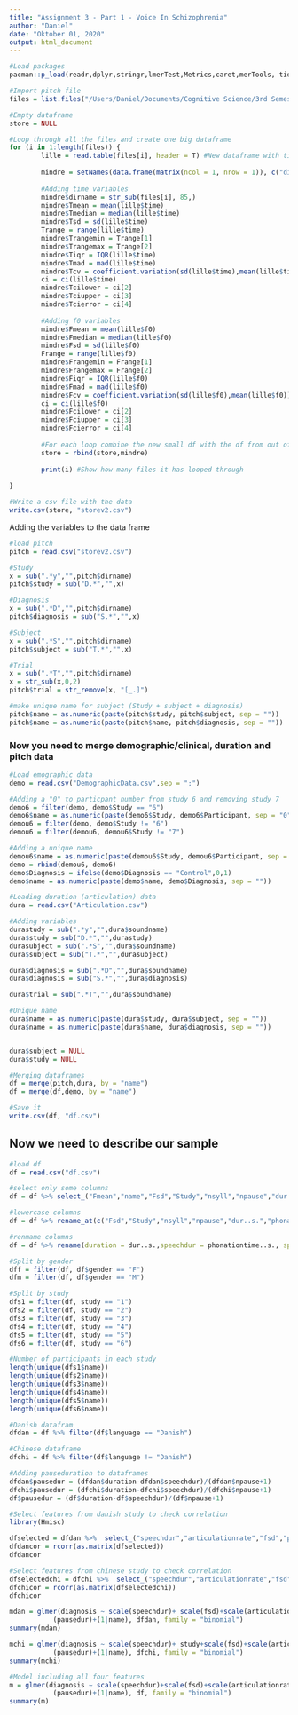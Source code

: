 ```yaml
---
title: "Assignment 3 - Part 1 - Voice In Schizophrenia"
author: "Daniel"
date: "Oktober 01, 2020"
output: html_document
---
```


```r
#Load packages
pacman::p_load(readr,dplyr,stringr,lmerTest,Metrics,caret,merTools, tidyverse, simr, sjmisc, FinCal, gmodels)

#Import pitch file
files = list.files("/Users/Daniel/Documents/Cognitive Science/3rd Semester/Methods 3/methods3_A3/Pitch/", "*.txt", full.names = TRUE)

#Empty dataframe
store = NULL

#Loop through all the files and create one big dataframe
for (i in 1:length(files)) {
        lille = read.table(files[i], header = T) #New dataframe with time and f0
        
        mindre = setNames(data.frame(matrix(ncol = 1, nrow = 1)), c("dirname")) #Empty df
        
        #Adding time variables
        mindre$dirname = str_sub(files[i], 85,)
        mindre$Tmean = mean(lille$time)
        mindre$Tmedian = median(lille$time)
        mindre$Tsd = sd(lille$time)
        Trange = range(lille$time)
        mindre$Trangemin = Trange[1]
        mindre$Trangemax = Trange[2]
        mindre$Tiqr = IQR(lille$time)
        mindre$Tmad = mad(lille$time)
        mindre$Tcv = coefficient.variation(sd(lille$time),mean(lille$time))
        ci = ci(lille$time)
        mindre$Tcilower = ci[2]
        mindre$Tciupper = ci[3]
        mindre$Tcierror = ci[4]
        
        #Adding f0 variables
        mindre$Fmean = mean(lille$f0)
        mindre$Fmedian = median(lille$f0)
        mindre$Fsd = sd(lille$f0)
        Frange = range(lille$f0)
        mindre$Frangemin = Frange[1]
        mindre$Frangemax = Frange[2]
        mindre$Fiqr = IQR(lille$f0)
        mindre$Fmad = mad(lille$f0)
        mindre$Fcv = coefficient.variation(sd(lille$f0),mean(lille$f0))
        ci = ci(lille$f0)
        mindre$Fcilower = ci[2]
        mindre$Fciupper = ci[3]
        mindre$Fcierror = ci[4]
        
        #For each loop combine the new small df with the df from out of the loop
        store = rbind(store,mindre)
        
        print(i) #Show how many files it has looped through
        
}

#Write a csv file with the data
write.csv(store, "storev2.csv")
```

Adding the variables to the data frame
```r
#load pitch
pitch = read.csv("storev2.csv")

#Study
x = sub(".*y","",pitch$dirname)
pitch$study = sub("D.*","",x)

#Diagnosis
x = sub(".*D","",pitch$dirname)
pitch$diagnosis = sub("S.*","",x)

#Subject
x = sub(".*S","",pitch$dirname)
pitch$subject = sub("T.*","",x)

#Trial
x = sub(".*T","",pitch$dirname)
x = str_sub(x,0,2)
pitch$trial = str_remove(x, "[_.]")

#make unique name for subject (Study + subject + diagnosis)
pitch$name = as.numeric(paste(pitch$study, pitch$subject, sep = ""))
pitch$name = as.numeric(paste(pitch$name, pitch$diagnosis, sep = ""))
```


### Now you need to merge demographic/clinical, duration and pitch data

```r
#Load emographic data
demo = read.csv("DemographicData.csv",sep = ";")

#Adding a "0" to particpant number from study 6 and removing study 7
demo6 = filter(demo, demo$Study == "6")
demo6$name = as.numeric(paste(demo6$Study, demo6$Participant, sep = "0"))
demou6 = filter(demo, demo$Study != "6")
demou6 = filter(demou6, demou6$Study != "7")

#Adding a unique name
demou6$name = as.numeric(paste(demou6$Study, demou6$Participant, sep = ""))
demo = rbind(demou6, demo6)
demo$Diagnosis = ifelse(demo$Diagnosis == "Control",0,1)
demo$name = as.numeric(paste(demo$name, demo$Diagnosis, sep = ""))

#Loading duration (articulation) data
dura = read.csv("Articulation.csv")

#Adding variables
durastudy = sub(".*y","",dura$soundname)
dura$study = sub("D.*","",durastudy)
durasubject = sub(".*S","",dura$soundname)
dura$subject = sub("T.*","",durasubject)

dura$diagnosis = sub(".*D","",dura$soundname)
dura$diagnosis = sub("S.*","",dura$diagnosis)

dura$trial = sub(".*T","",dura$soundname)

#Unique name
dura$name = as.numeric(paste(dura$study, dura$subject, sep = ""))
dura$name = as.numeric(paste(dura$name, dura$diagnosis, sep = ""))


dura$subject = NULL
dura$study = NULL

#Merging dataframes
df = merge(pitch,dura, by = "name")
df = merge(df,demo, by = "name")

#Save it
write.csv(df, "df.csv")

```

## Now we need to describe our sample

```r
#load df
df = read.csv("df.csv")

#select only some columns
df = df %>% select_("Fmean","name","Fsd","Study","nsyll","npause","dur..s.","phonationtime..s.","speechrate..nsyll.dur.","articulation.rate..nsyll...phonationtime.","ASD..speakingtime.nsyll.", "Diagnosis", "Language","Gender","Age", "Education","SANS", "SAPS","VerbalIQ", "NonVerbalIQ")

#lowercase columns
df = df %>% rename_at(c("Fsd","Study","nsyll","npause","dur..s.","phonationtime..s.","speechrate..nsyll.dur.","articulation.rate..nsyll...phonationtime.","ASD..speakingtime.nsyll.", "Diagnosis", "Language","Gender","Age", "Education","SANS", "SAPS","VerbalIQ", "NonVerbalIQ"),.funs = tolower)

#renmame columns
df = df %>% rename(duration = dur..s.,speechdur = phonationtime..s., speechrate = speechrate..nsyll.dur.,articulationrate =  articulation.rate..nsyll...phonationtime.,asd = asd..speakingtime.nsyll.)

#Split by gender
dff = filter(df, df$gender == "F")
dfm = filter(df, df$gender == "M")

#Split by study
dfs1 = filter(df, study == "1")
dfs2 = filter(df, study == "2")
dfs3 = filter(df, study == "3")
dfs4 = filter(df, study == "4")
dfs5 = filter(df, study == "5")
dfs6 = filter(df, study == "6")

#Number of participants in each study
length(unique(dfs1$name))
length(unique(dfs2$name))
length(unique(dfs3$name))
length(unique(dfs4$name))
length(unique(dfs5$name))
length(unique(dfs6$name))
```

```r
#Danish datafram
dfdan = df %>% filter(df$language == "Danish")

#Chinese dataframe
dfchi = df %>% filter(df$language != "Danish")

#Adding pauseduration to dataframes
dfdan$pausedur = (dfdan$duration-dfdan$speechdur)/(dfdan$npause+1)
dfchi$pausedur = (dfchi$duration-dfchi$speechdur)/(dfchi$npause+1)
df$pausedur = (df$duration-df$speechdur)/(df$npause+1)

#Select features from danish study to check correlation
library(Hmisc)

dfselected = dfdan %>%  select_("speechdur","articulationrate","fsd","pausedur")
dfdancor = rcorr(as.matrix(dfselected))
dfdancor

#Select features from chinese study to check correlation
dfselectedchi = dfchi %>%  select_("speechdur","articulationrate","fsd","pausedur")
dfchicor = rcorr(as.matrix(dfselectedchi))
dfchicor

mdan = glmer(diagnosis ~ scale(speechdur)+ scale(fsd)+scale(articulationrate)+scale
           (pausedur)+(1|name), dfdan, family = "binomial")
summary(mdan)

mchi = glmer(diagnosis ~ scale(speechdur)+ study+scale(fsd)+scale(articulationrate)+scale
           (pausedur)+(1|name), dfchi, family = "binomial")
summary(mchi)

#Model including all four features
m = glmer(diagnosis ~ scale(speechdur)+scale(fsd)+scale(articulationrate)+scale
           (pausedur)+(1|name), df, family = "binomial")
summary(m)
```

